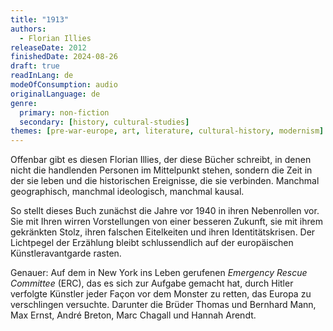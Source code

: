 ```yaml
---
title: "1913"
authors:
  - Florian Illies
releaseDate: 2012
finishedDate: 2024-08-26
draft: true
readInLang: de
modeOfConsumption: audio
originalLanguage: de
genre:
  primary: non-fiction
  secondary: [history, cultural-studies]
themes: [pre-war-europe, art, literature, cultural-history, modernism]
---
```


Offenbar gibt es diesen Florian Illies, der diese Bücher schreibt, in denen nicht die handlenden Personen im Mittelpunkt stehen, sondern die Zeit in der sie leben und die historischen Ereignisse, die sie verbinden. Manchmal geographisch, manchmal ideologisch, manchmal kausal.

So stellt dieses Buch zunächst die Jahre vor 1940 in ihren Nebenrollen vor. Sie mit Ihren wirren Vorstellungen von einer besseren Zukunft, sie mit ihrem gekränkten Stolz, ihren falschen Eitelkeiten und ihren Identitätskrisen. Der Lichtpegel der Erzählung bleibt schlussendlich auf der europäischen Künstleravantgarde rasten.

Genauer: Auf dem in New York ins Leben gerufenen _Emergency Rescue Committee_ (ERC), das es sich zur Aufgabe gemacht hat, durch Hitler verfolgte Künstler jeder Façon vor dem Monster zu retten, das Europa zu verschlingen versuchte. Darunter die Brüder Thomas und Bernhard Mann, Max Ernst, André Breton, Marc Chagall und Hannah Arendt.
